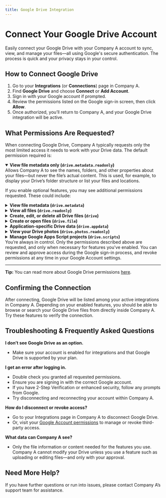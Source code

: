 ```yaml
---
title: Google Drive Integration
---
```



# Connect Your Google Drive Account

Easily connect your Google Drive with your Company A account to sync, view, and manage your files—all using Google's secure authentication. The process is quick and your privacy stays in your control.


## How to Connect Google Drive

1. Go to your **Integrations** (or **Connections**) page in Company A.
2. Find **Google Drive** and choose **Connect** or **Add Account**.
3. Sign in with your Google account if prompted.
4. Review the permissions listed on the Google sign-in screen, then click **Allow**.
5. Once authorized, you’ll return to Company A, and your Google Drive integration will be active.


## What Permissions Are Requested?

When connecting Google Drive, Company A typically requests only the most limited access it needs to work with your Drive data. The default permission required is:

<details open>
<summary><strong>View file metadata only (<code>drive.metadata.readonly</code>)</strong></summary>
Allows Company A to see the names, folders, and other properties about your files—but never the file’s actual content. This is used, for example, to display your Drive’s folder structure or list your files and locations.
</details>

If you enable optional features, you may see additional permissions requested. These could include:

<details>
<summary><strong>View file metadata (<code>drive.metadata</code>)</strong></summary>
Allows Company A to see read-only metadata for all the files in your Drive (such as names, locations, and properties), but not file content.
</details>

<details>
<summary><strong>View all files (<code>drive.readonly</code>)</strong></summary>
Allows Company A to view both the contents and properties of all files in your Drive. No changes can be made to your files with this permission.
</details>

<details>
<summary><strong>Create, edit, or delete all Drive files (<code>drive</code>)</strong></summary>
Allows Company A to read, modify, create, and delete any file and file metadata in your Google Drive, including shared files. This broad permission is only requested if you specifically enable features that require making these types of changes.
</details>

<details>
<summary><strong>Create or open files (<code>drive.file</code>)</strong></summary>
Allows Company A access only to files and folders that you have created or opened with the app (or chosen via a file picker). It cannot access existing files unless you select them, and cannot see or change other files in your Drive.
</details>

<details>
<summary><strong>Application-specific Drive data (<code>drive.appdata</code>)</strong></summary>
Permits access to a special app folder in your Drive that stores integration-specific configuration. These files are hidden from you and other apps by default.
</details>

<details>
<summary><strong>View your Drive photos (<code>drive.photos.readonly</code>)</strong></summary>
Allows Company A to view your Google Photos that are stored in Drive (e.g., for displaying image previews, if supported by the integration).
</details>

<details>
<summary><strong>Manage Google Apps Script projects (<code>drive.scripts</code>)</strong></summary>
Allows Company A to create, access, or run Google Apps Script projects saved in your Drive (relevant only for automations, if supported).
</details>

<Callout type="info">
You’re always in control. Only the permissions described above are requested, and only when necessary for features you've enabled. You can review and approve access during the Google sign-in process, and revoke permissions at any time in your Google Account settings.
</Callout>

---
**Tip:** You can read more about Google Drive permissions [here](https://developers.google.com/workspace/drive/api/guides/api-specific-auth).


## Confirming the Connection

After connecting, Google Drive will be listed among your active integrations in Company A. Depending on your enabled features, you should be able to browse or search your Google Drive files from directly inside Company A. Try these features to verify the connection.

## Troubleshooting & Frequently Asked Questions

**I don’t see Google Drive as an option.**
- Make sure your account is enabled for integrations and that Google Drive is supported by your plan.


**I get an error after logging in.**
- Double check you granted all requested permissions.
- Ensure you are signing in with the correct Google account.
- If you have 2-Step Verification or enhanced security, follow any prompts from Google.
- Try disconnecting and reconnecting your account within Company A.


**How do I disconnect or revoke access?**
- Go to your Integrations page in Company A to disconnect Google Drive.
- Or, visit your [Google Account permissions](https://myaccount.google.com/permissions) to manage or revoke third-party access.


**What data can Company A see?**
- Only the file information or content needed for the features you use. Company A cannot modify your Drive unless you use a feature such as uploading or editing files—and only with your approval.

## Need More Help?

If you have further questions or run into issues, please contact Company A’s support team for assistance.